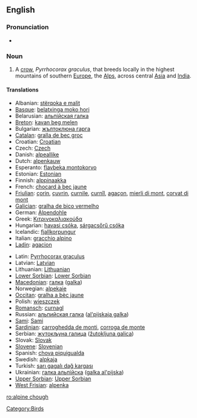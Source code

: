 {{wikipedia}}
==English==

===Pronunciation===
* {{IPA|/'alpaɪnˈtʃʌf/}}

===Noun===
{{en-noun|sg=[[alpine]] [[chough]]}}

# A [[crow]], ''Pyrrhocorax graculus'', that breeds locally in the highest mountains of southern [[Europe]], the [[Alps]], across central [[Asia]] and [[India]].

====Translations====
{{trans-top|alpine chough}}
* Albanian: [[stërqoka e malit]]
* [[Basque]]: [[belatxinga moko hori]]
* Belarusian: [[альпiйская галка]]
* [[Breton]]: [[kavan beg melen]]
* Bulgarian: [[жълтоклюна гарга]]
* [[Catalan]]: [[gralla de bec groc]]
* Croatian: [[Croatian]]
* Czech: [[Czech]]
* Danish: [[alpeallike]]
* Dutch: [[alpenkauw]] {{m}}
* Esperanto: [[flavbeka montokorvo]]
* Estonian: [[Estonian]]
* Finnish: [[alppinaakka]]
* French: [[chocard à bec jaune]] {{m}}
* [[Friulian]]: [[çorin]], [[çuvrin]], [[curnile]], [[curnîl]], [[agaçon]], [[mierli di mont]], [[corvat di mont]]
* [[Galician]]: [[gralha de bico vermelho]]
* German: [[Alpendohle]] {{f}}
* Greek: [[Κιτρινοκαλιακούδα]] '' ''
* Hungarian: [[havasi csóka]], [[sárgacsőrű csóka]]
* Icelandic: [[fjallkorpungur]]
* Italian: [[gracchio alpino]] {{m}}
* [[Ladin]]: [[agacion]]
{{trans-mid}}
* Latin: [[Pyrrhocorax graculus]] '' ''
* Latvian: [[Latvian]]
* Lithuanian: [[Lithuanian]]
* [[Lower Sorbian]]: [[Lower Sorbian]]
* [[Macedonian]]: [[гaлкa]] ([[galka]])
* Norwegian: [[alpekaie]]
* [[Occitan]]: [[gralha a bèc jaune]]
* Polish: [[wieszczek]]
* [[Romansch]]: [[curnagl]]
* Russian: [[альпийская галка]] ([[al'pijskaja galka]]) '' ''
* [[Sami]]: [[Sami]]
* [[Sardinian]]: [[carroghedda de monti]], [[corroga de monte]]
* Serbian: [[жутокљуна галица]] ([[žutokljuna galica]])
* Slovak: [[Slovak]]
* [[Slovene]]: [[Slovenian]]
* Spanish: [[chova piquigualda]] {{f}}
* Swedish: [[alpkaja]]
* Turkish: [[sarı gagalı dağ kargası]]
* Ukrainian: [[галка альпiйска]] ([[galka al'pijska]])
* [[Upper Sorbian]]: [[Upper Sorbian]]
* [[West Frisian]]: [[alpenka]]
{{trans-bottom}}

[[Category:Birds]]

[[ro:alpine chough]]